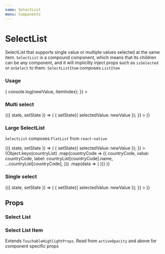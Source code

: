 ```yaml
---
name: SelectList
menu: Components
---
```



# SelectList

SelectList that supports single value or multiple values selected at the same item. `SelectList` is a compound component, which means that its children can be any component, and it will implicitly inject props such as `isSelected` or `onSelect` to them.
`SelectListItem` composes `ListItem`

### Usage

<Playground>
  <SelectList
    isMulti={false}
    selectedValue="c"
    onValueChange={(newValue, itemIndex) => {
      console.log(newValue, itemIndex);
    }}
  >
    <SelectListItem
      label="Usage"
      value="c"
      // Props below are passed from `SelectList`, so it is not necessary to pass them here
      // isSelected
      // onSelect
      // index
    />
  </SelectList>
</Playground>

### Multi select

<Playground>
  <State initial={{ selectedValue: ['js', 'go'] }}>
    {({ state, setState }) => (
      <SelectList
        isMulti
        selectedValue={state.selectedValue}
        onValueChange={(newValue, itemIndex) => {
          setState({ selectedValue: newValue });
        }}
      >
        <SelectListItem label="C" value="c" />
        <SelectListItem label="C#" value="c#" />
        <SelectListItem label="C++" value="c++" />
        <SelectListItem label="CSS" value="css" />
        <SelectListItem label="Elixir" value="elixir" />
        <SelectListItem label="Elm" value="elm" />
        <SelectListItem label="Erlang" value="erlang" />
        <SelectListItem label="Go" value="go" />
        <SelectListItem label="Haskell" value="haskell" />
        <SelectListItem label="HTML" value="html" />
        <SelectListItem label="Java" value="java" />
        <SelectListItem label="JavaScript" value="js" />
        <SelectListItem label="Lua" value="lua" />
        <SelectListItem label="Python" value="python" />
        <SelectListItem label="R" value="r" />
        <SelectListItem label="Ruby" value="ruby" />
        <SelectListItem label="Rust" value="rust" />
        <SelectListItem label="Switft" value="swift" />
        <SelectListItem label="Typescript" value="typescript" />
      </SelectList>
    )}
  </State>
</Playground>

### Large SelectList

`SelectList` composes `FlatList` from `react-native`

<Playground>
  <State initial={{ selectedValue: ['js', 'go'] }}>
    {({ state, setState }) => (
      <Box height={400}>
        <SelectList
          isMulti
          selectedValue={state.selectedValue}
          onValueChange={(newValue, itemIndex) => {
            setState({ selectedValue: newValue });
          }}
        >
          {Object.keys(countryList)
            .map(countryCode => ({
              countryCode,
              value: countryCode,
              label: countryList[countryCode].name,
              ...countryList[countryCode],
            }))
            .map(data => (
              <SelectListItem
                key={data.value}
                label={data.label}
                value={data.label}
              />
            ))}
        </SelectList>
      </Box>
    )}
  </State>
</Playground>

### Single select

<Playground>
  <State initial={{ selectedValue: 'go' }}>
    {({ state, setState }) => (
      <SelectList
        selectedValue={state.selectedValue}
        onValueChange={(newValue, itemIndex) => {
          setState({ selectedValue: newValue });
        }}
      >
        <SelectListItem label="C" value="c" />
        <SelectListItem label="C#" value="c#" />
        <SelectListItem label="C++" value="c++" />
        <SelectListItem label="CSS" value="css" />
        <SelectListItem label="Elixir" value="elixir" />
        <SelectListItem label="Elm" value="elm" />
        <SelectListItem label="Erlang" value="erlang" />
        <SelectListItem label="Go" value="go" />
        <SelectListItem label="Haskell" value="haskell" />
        <SelectListItem label="HTML" value="html" />
        <SelectListItem label="Java" value="java" />
        <SelectListItem label="JavaScript" value="js" />
        <SelectListItem label="Lua" value="lua" />
        <SelectListItem label="Python" value="python" />
        <SelectListItem label="R" value="r" />
        <SelectListItem label="Ruby" value="ruby" />
        <SelectListItem label="Rust" value="rust" />
        <SelectListItem label="Switft" value="swift" />
        <SelectListItem label="Typescript" value="typescript" />
      </SelectList>
    )}
  </State>
</Playground>

## Props

### Select List

<PropsTable of={SelectList} />

### Select List Item

Extends `TouchableHighlightProps`. Read from `activeOpacity` and above for component specific props

<PropsTable of={SelectListItem} />
